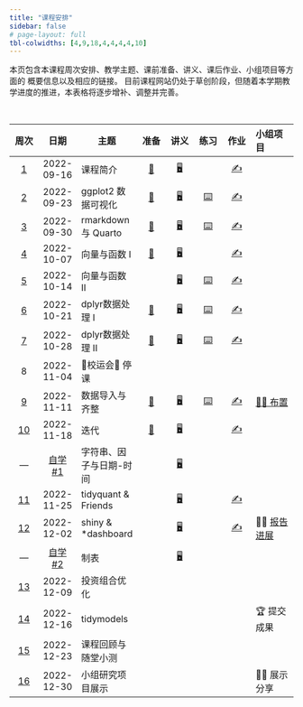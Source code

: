 ```yaml
---
title: "课程安排"
sidebar: false
# page-layout: full
tbl-colwidths: [4,9,18,4,4,4,4,10]
---
```


:::{.callout-note}
本页包含本课程周次安排、教学主题、课前准备、讲义、课后作业、小组项目等方面的
概要信息以及相应的链接。
目前课程网站仍处于草创阶段，但随着本学期教学进度的推进，本表格将逐步增补、调整并完善。
:::

<br>

:::{.column-body}

|  周次  |  日期  |主题    |  准备  |  讲义  |  练习  |  作业  |  小组项目  |
|:------:|:------:|--------|:------:|:------:|:------:|:------:|:-----------|
| [1](/weeks/week-01.qmd)  | 2022-09-16  | 课程简介           | [📖](/weeks/week-01.qmd#课前准备) | [🖥️](/slides/lec-01/L01_Introduction.html "第1讲 课程简介")  |   | [✍️](/hw/hw-01.qmd "课后作业") |  |
| [2](/weeks/week-02.qmd)  | 2022-09-23  | ggplot2 数据可视化 | [📖](/weeks/week-02.qmd#课前准备) | [🖥️](/slides/lec-02/L02_Visualization.html "第2讲 ggplot2数据可视化") | [⌨️](/weeks/week-02.qmd#随堂练习) | [✍️](/hw/hw-02.qmd "课后作业") |   |
| [3](/weeks/week-03.qmd)  | 2022-09-30  | rmarkdown 与 Quarto | [📖](/weeks/week-03.qmd#课前准备) | [🖥️](/slides/lec-03/L03_Quarto.html "第3讲 rmarkdown与Quarto") | [⌨️](/weeks/week-03.qmd#随堂练习)  | [✍️](/hw/hw-03.qmd "课后作业") |   |
| [4](/weeks/week-04.qmd)  | 2022-10-07  | 向量与函数 I | [📖](/weeks/week-04.qmd#课前准备) | [🖥️](/slides/lec-04/L04_Vectors_Functions.html "第4讲 向量与函数") |    | [✍️](/hw/hw-04.qmd "课后作业") |   |
| [5](/weeks/week-05.qmd)  | 2022-10-14  | 向量与函数 II |   | [🖥️](/slides/lec-04/L04_Vectors_Functions.html "第4讲 向量与函数") | [⌨️](/weeks/week-05.qmd#随堂练习)  | [✍️](/hw/hw-05.qmd "课后作业") |   |
| [6](/weeks/week-06.qmd)  | 2022-10-21  | dplyr数据处理 I | [📖](/weeks/week-06.qmd#课前准备) | [🖥️](/slides/lec-05/L05_Transformation.html "第5讲 dplyr数据处理") | [⌨️](/weeks/week-06.qmd#随堂练习)  | [✍️](/hw/hw-06.qmd "课后作业") |   |
| [7](/weeks/week-07.qmd)  | 2022-10-28  | dplyr数据处理 II | [📖](/weeks/week-07.qmd#课前准备) | [🖥️](/slides/lec-05/L05_Transformation.html "第5讲 dplyr数据处理") | [⌨️](/weeks/week-07.qmd#随堂练习) | [✍️](/hw/hw-07.qmd "课后作业") |   |
| 8  | 2022-11-04  | 🏃校运会🏅 停课 |    |    |    |    |    |
| [9](/weeks/week-08.qmd)  | 2022-11-11  | 数据导入与齐整 | [📖](/weeks/week-08.qmd#课前准备) | [🖥️](/slides/lec-06/L06_Import_Tidy.html "第6讲 数据导入与齐整") | [⌨️](/weeks/week-08.qmd#随堂练习) | [✍️](/hw/hw-08.qmd "课后作业") |  [👨‍🏫 布置](project/team-project.html) |
| [10](/weeks/week-09.qmd)  | 2022-11-18  | 迭代 | [📖](/weeks/week-09.qmd#课前准备) | [🖥️](/slides/lec-07/L07_Iteration.html "第7讲 迭代") |    | [✍️](/hw/hw-10.qmd "课后作业")  |    |
| — | [自学#1](/selfs/self-01-sfl.qmd)  | 字符串、因子与日期-时间 |    | [🖥️](/slides/lec-08/L08_String_Factor_Datetime.html "第8讲 字符串、因子与日期-时间")  |    |    |    |
| [11](/weeks/week-11.qmd)  | 2022-11-25  | tidyquant & Friends |    | [🖥️](/slides/lec-09/L09_tidyquant.html "第9讲 tidyquant & Friends") |    | [✍️](/hw/hw-11.qmd "课后作业") |    |
| [12](/weeks/week-12.qmd)  | 2022-12-02  | shiny & *dashboard |    | [🖥️](/slides/lec-10/L10_shiny_dashboard.html "第10讲 shiny & *dashboard") |    |[✍️](/hw/hw-12.qmd "课后作业")   | 👨‍🏫 [报告进展](/project/team-project.html#研究进展汇报) |
| — | [自学#2](/selfs/self-01-gt.qmd)  | 制表 |    | [🖥️](/slides/lec-11/L11_Tabulation.html "第11讲 制表")  |    |    |    |
| [13](/weeks/week-13.qmd)  | 2022-12-09  | 投资组合优化 |    |    |    |    |    |
| [14](/weeks/week-14.qmd)  | 2022-12-16  | tidymodels |    |    |    |    | 🏆 提交成果 |
| [15](/weeks/week-15.qmd)  | 2022-12-23  | 课程回顾与随堂小测 |    |    |    |    |    |
| [16](/weeks/week-16.qmd)  | 2022-12-30  | 小组研究项目展示 |    |    |    |    | 👨‍🏫 展示分享 |

:::

<!-- 👨‍🏫 ⏳   🏆  🐝 进行中 -->

